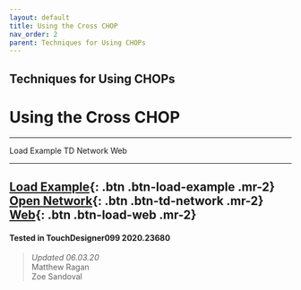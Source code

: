 ```yaml
---
layout: default
title: Using the Cross CHOP
nav_order: 2
parent: Techniques for Using CHOPs
---
```


## Techniques for Using CHOPs
# Using the Cross CHOP

----


<TDContentButtons link="">Load Example</TDContentButtons>
<TDContentButtons link="">TD Network</TDContentButtons>
<TDContentButtons link="">Web</TDContentButtons>

----

[Load Example](?actionable=1&action=load_tox&remotePath=https://github.com/mir-lab/touchdesigner-instancing-examples-code/raw/main/tox/002-using-chops/container_cross.tox){: .btn .btn-load-example .mr-2}
[Open Network](?actionable=1&action=open_floating_network){: .btn .btn-td-network .mr-2}
[Web](?actionable=1&action=open_in_browser){: .btn .btn-load-web .mr-2}
---

#### Tested in TouchDesigner099 2020.23680 
>*Updated 06.03.20*  
Matthew Ragan  
Zoe Sandoval   